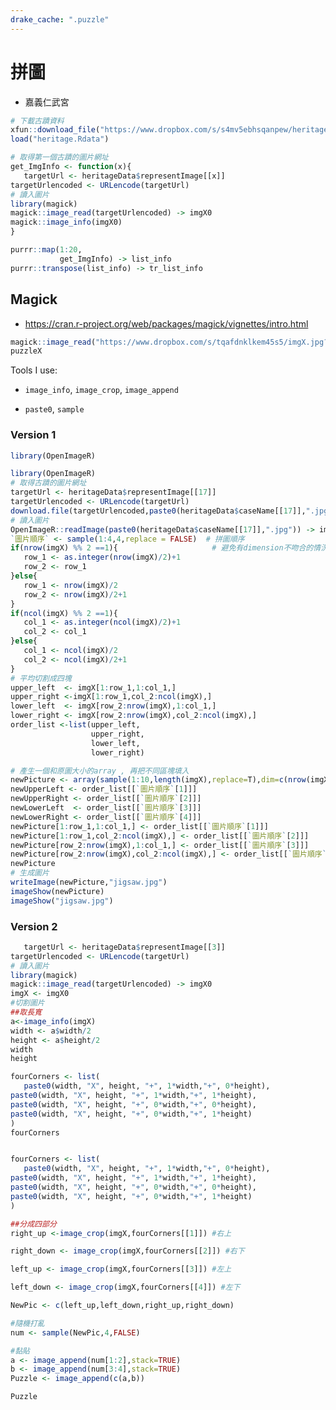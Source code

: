 ```yaml
---
drake_cache: ".puzzle"
---
```


# 拼圖

  * 嘉義仁武宮

```r
# 下載古蹟資料
xfun::download_file("https://www.dropbox.com/s/s4mv5ebhsqanpew/heritage.Rdata?dl=1", mode="wb")
load("heritage.Rdata")
```


```r
# 取得第一個古蹟的圖片網址
get_ImgInfo <- function(x){
   targetUrl <- heritageData$representImage[[x]]
targetUrlencoded <- URLencode(targetUrl)
# 讀入圖片
library(magick)
magick::image_read(targetUrlencoded) -> imgX0
magick::image_info(imgX0)
}

purrr::map(1:20,
           get_ImgInfo) -> list_info 
purrr::transpose(list_info) -> tr_list_info
```

## Magick

 * <https://cran.r-project.org/web/packages/magick/vignettes/intro.html>
 
```r
magick::image_read("https://www.dropbox.com/s/tqafdnklkem45s5/imgX.jpg?dl=1") -> puzzleX
puzzleX
```

 
Tools I use: 

  * `image_info`, `image_crop`, `image_append`
  
  * `paste0`, `sample`
  
### Version 1

```r
library(OpenImageR)
```

```r
library(OpenImageR)
# 取得古蹟的圖片網址
targetUrl <- heritageData$representImage[[17]]
targetUrlencoded <- URLencode(targetUrl)
download.file(targetUrlencoded,paste0(heritageData$caseName[[17]],".jpg"))
# 讀入圖片
OpenImageR::readImage(paste0(heritageData$caseName[[17]],".jpg")) -> imgX
`圖片順序` <- sample(1:4,4,replace = FALSE)  # 拼圖順序
if(nrow(imgX) %% 2 ==1){                     # 避免有dimension不吻合的情況
   row_1 <- as.integer(nrow(imgX)/2)+1
   row_2 <- row_1
}else{
   row_1 <- nrow(imgX)/2
   row_2 <- nrow(imgX)/2+1
}
if(ncol(imgX) %% 2 ==1){
   col_1 <- as.integer(ncol(imgX)/2)+1
   col_2 <- col_1
}else{
   col_1 <- ncol(imgX)/2
   col_2 <- ncol(imgX)/2+1
}
# 平均切割成四塊
upper_left  <- imgX[1:row_1,1:col_1,] 
upper_right <-imgX[1:row_1,col_2:ncol(imgX),]
lower_left  <- imgX[row_2:nrow(imgX),1:col_1,]
lower_right <- imgX[row_2:nrow(imgX),col_2:ncol(imgX),]
order_list <-list(upper_left,
                  upper_right,
                  lower_left,
                  lower_right)

# 產生一個和原圖大小的array , 再把不同區塊填入
newPicture <- array(sample(1:10,length(imgX),replace=T),dim=c(nrow(imgX),ncol(imgX),3))
newUpperLeft <- order_list[[`圖片順序`[1]]]
newUpperRight <- order_list[[`圖片順序`[2]]]
newLowerLeft  <- order_list[[`圖片順序`[3]]]
newLowerRight <- order_list[[`圖片順序`[4]]]
newPicture[1:row_1,1:col_1,] <- order_list[[`圖片順序`[1]]]
newPicture[1:row_1,col_2:ncol(imgX),] <- order_list[[`圖片順序`[2]]]
newPicture[row_2:nrow(imgX),1:col_1,] <- order_list[[`圖片順序`[3]]]
newPicture[row_2:nrow(imgX),col_2:ncol(imgX),] <- order_list[[`圖片順序`[4]]]
newPicture
# 生成圖片
writeImage(newPicture,"jigsaw.jpg")
imageShow(newPicture)
imageShow("jigsaw.jpg")

```

### Version 2

```r
   targetUrl <- heritageData$representImage[[3]]
targetUrlencoded <- URLencode(targetUrl)
# 讀入圖片
library(magick)
magick::image_read(targetUrlencoded) -> imgX0
imgX <- imgX0
#切割圖片
##取長寬
a<-image_info(imgX)
width <- a$width/2
height <- a$height/2
width
height
```
```r
fourCorners <- list(
   paste0(width, "X", height, "+", 1*width,"+", 0*height),
paste0(width, "X", height, "+", 1*width,"+", 1*height),
paste0(width, "X", height, "+", 0*width,"+", 0*height),
paste0(width, "X", height, "+", 0*width,"+", 1*height)
)
fourCorners
```

```r

```

```r
fourCorners <- list(
   paste0(width, "X", height, "+", 1*width,"+", 0*height),
paste0(width, "X", height, "+", 1*width,"+", 1*height),
paste0(width, "X", height, "+", 0*width,"+", 0*height),
paste0(width, "X", height, "+", 0*width,"+", 1*height)
)

```

```r
##分成四部分
right_up <-image_crop(imgX,fourCorners[[1]]) #右上

right_down <- image_crop(imgX,fourCorners[[2]]) #右下

left_up <- image_crop(imgX,fourCorners[[3]]) #左上

left_down <- image_crop(imgX,fourCorners[[4]]) #左下

NewPic <- c(left_up,left_down,right_up,right_down)

#隨機打亂
num <- sample(NewPic,4,FALSE)

#黏貼
a <- image_append(num[1:2],stack=TRUE)
b <- image_append(num[3:4],stack=TRUE)
Puzzle <- image_append(c(a,b))

Puzzle

```

